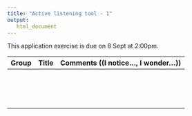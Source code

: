 ```yaml
---
title: "Active listening tool - 1"
output: 
   html_document
---
```


::: callout-important
This application exercise is due on 8 Sept at 2:00pm.
:::

| Group | Title | Comments ((I notice..., I wonder...)) |
|-------|-------|---------------------------------------|
|       |       |                                       |
|       |       |                                       |
|       |       |                                       |
|       |       |                                       |
|       |       |                                       |
|       |       |                                       |
|       |       |                                       |
|       |       |                                       |
|       |       |                                       |
|       |       |                                       |
|       |       |                                       |
|       |       |                                       |
|       |       |                                       |
|       |       |                                       |
|       |       |                                       |
